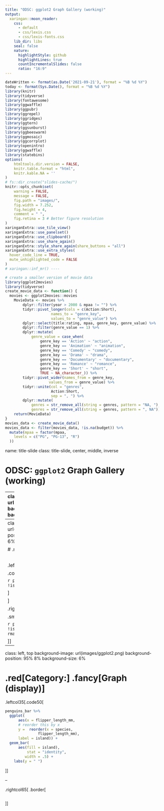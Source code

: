 ```yaml
---
title: "ODSC: ggplot2 Graph Gallery (working)"
output:
  xaringan::moon_reader:
    css:
      - default
      - css/lexis.css
      - css/lexis-fonts.css
    lib_dir: libs
    seal: false
    nature:
      highlightStyle: github
      highlightLines: true
      countIncrementalSlides: false
      ratio: "16:9"
---
```


```r
dateWritten <- format(as.Date('2021-09-21'), format = "%B %d %Y")
today <- format(Sys.Date(), format = "%B %d %Y")
library(knitr)
library(tidyverse)
library(fontawesome)
library(ggwaffle)
library(ggpubr)
library(ggrepel)
library(ggridges)
library(ggtern)
library(ggsunburst)
library(ggbeeswarm)
library(ggmosaic)
library(ggcorrplot)
library(openintro)
library(ggwaffle)
library(statebins)
options(
    htmltools.dir.version = FALSE,
    knitr.table.format = "html",
    knitr.kable.NA = ''
)
# fs::dir_create("slides-cache/")
knitr::opts_chunk$set(
    warning = FALSE,
    message = FALSE,
    fig.path = "images/",
    fig.width = 7.252,
    fig.height = 4,
    comment = " ",
    fig.retina = 3 # Better figure resolution
)
xaringanExtra::use_tile_view()
xaringanExtra::use_panelset()
xaringanExtra::use_clipboard()
xaringanExtra::use_share_again()
xaringanExtra::style_share_again(share_buttons = "all")
xaringanExtra::use_extra_styles(
  hover_code_line = TRUE,
  mute_unhighlighted_code = FALSE
)
# xaringan::inf_mr() ----
```

```r
# create a smaller version of movie data
library(ggplot2movies)
library(tidyverse)
create_movie_data <- function() {
  movies <- ggplot2movies::movies
    MovieData <- movies %>%
        dplyr::filter(year > 2000 & mpaa != "") %>%
        tidyr::pivot_longer(cols = c(Action:Short),
                     names_to = "genre_key",
                     values_to = "genre_value") %>%
        dplyr::select(title:rating, mpaa, genre_key, genre_value) %>%
        dplyr::filter(genre_value == 1) %>%
        dplyr::mutate(
            genre_value = case_when(
                genre_key == 'Action' ~ "action",
                genre_key == 'Animation' ~ "animation",
                genre_key == 'Comedy' ~ "comedy",
                genre_key == 'Drama' ~ "drama",
                genre_key == 'Documentary' ~ "documentary",
                genre_key == 'Romance' ~ "romance",
                genre_key == 'Short' ~ "short",
                TRUE ~ NA_character_)) %>%
        tidyr::pivot_wider(names_from = genre_key,
                    values_from = genre_value) %>%
        tidyr::unite(col = "genres",
                     Action:Short,
                     sep = ", ") %>%
        dplyr::mutate(
            genres = str_remove_all(string = genres, pattern = "NA, "),
            genres = str_remove_all(string = genres, pattern = ", NA"))
    return(MovieData)
}
movies_data <- create_movie_data()
movies_data <- filter(movies_data, !is.na(budget)) %>%
  mutate(mpaa = factor(mpaa,
    levels = c("PG", "PG-13", "R")
  ))
```

name: title-slide
class: title-slide, center, middle, inverse

# ODSC: `ggplot2` Graph Gallery (working)

---
class: left, top
background-image: url(images/ggplot2.png)
background-position: 95% 8%
background-size: 6%

# .red[Category:] .fancy[Graph (type)]

<br>

.large[

> *Description*

]

---
class: left, top
background-image: url(images/ggplot2.png)
background-position: 95% 8%
background-size: 6%

# .red[Category:] .fancy[Graph Data]

<br>

.leftcol40[

.code30[

```r
penguins_bar <- filter(penguins, !is.na(sex))
```

]

]

.rightcol60[

.small[

```r
penguins_bar <- filter(penguins, !is.na(sex))
rmarkdown::paged_table(penguins_bar)
```

]]


---
class: left, top
background-image: url(images/ggplot2.png)
background-position: 95% 8%
background-size: 6%

# .red[Category:] .fancy[Graph (display)]

.leftcol35[.code50[

```r
penguins_bar %>%
  ggplot(
      aes(x = flipper_length_mm,
      # reorder this by x
      y =  reorder(x = species, 
               flipper_length_mm),
      label = island)) +
  geom_bar(
      aes(fill = island),
          stat = "identity",
         width = .5) + 
    labs(y = " ")
```

]]

--

.rightcol65[
.border[

```r
```

]]
